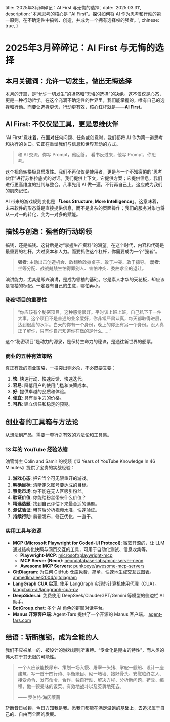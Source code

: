   title: '2025年3月碎碎记：AI First 与无悔的选择',
  date: '2025.03.31',
  description: '本月思考的核心是 "AI First"。探讨如何将 AI 作为思考和行动的第一原则，在不确定性中搞钱、创造，并成为一个拥有选择权的强者。',
  chinese: true,
}

# 2025年3月碎碎记：AI First 与无悔的选择

## 本月关键词：允许一切发生，做出无悔选择

本月的开篇，是“允许一切发生”的坦然和“无悔的选择”的决绝。这不仅仅是心态，更是一种行动哲学。在这个充满不确定性的世界里，我们能掌握的，唯有自己的选择和行动。而要让选择更优，行动更有效，核心杠杆就是——**AI First**。

## AI First: 不仅仅是工具，更是思维伙伴

“AI First”意味着，在面对任何问题、任务或创意时，我们都将 AI 作为第一道思考和执行的关口。它正在重塑我们与信息和世界互动的方式。

> 和 AI 交流，你写 Prompt，他回答。
> 看书反过来，他写 Prompt，你思考。

这个视角转换极具启发性。我们不再仅仅是使用者，更是与一个不知疲倦的“思考伙伴”进行苏格拉底式的对话。我们提供上下文，它提供方案；它提供信息，我们进行更高维度的批判与整合。凡事先用 AI 做一遍，不行再自己上，这应成为我们的肌肉记忆。

AI 带来的游戏规则变化是 **「Less Structure, More Intelligence」**。这意味着，未来软件的形态将是直接提供信息，而不是复杂的页面操作；我们的服务对象也将从一对一的转化，变为一对多的赋能。

## 搞钱与创造：强者的行动纲领

搞钱，还是搞钱。这背后是对“掌握生产资料”的渴望。在这个时代，内容和代码是最重要的杠杆，大过资本和人力。而要抓住这个杠杆，你需要成为一个“强者”。

> **强者**: 主动出击创造机会、敢翻脸敢掀桌子、敢于冲突、敢于掠夺。
> **弱者**: 坐等分配、战战兢兢生怕得罪别人、害怕冲突、委曲求全的退让。

演讲能力，尤其是即兴演讲，是成为领袖的基础。它是素人才华的天花板，却应该是领袖的标配。一定要有自己的生意，哪怕再小。

### 秘密项目的重要性

> “你应该有个秘密项目，这种感觉很好。平时该上班上班，自己私下干一件大事。这个项目不是普通的业余爱好，你非常严肃认真，每天都取得进展，达到很高的水平。白天的你有一个身份，晚上的你还有另一个身份。没人真正了解你，只有你自己知道你在做的是什么……”

这个“秘密项目”是动力的源泉，是保持生命力的秘诀，是通往新世界的船票。

### 商业的五种有效策略

真正有效的商业策略，一技突出则必杀，不必既要又要：
1.  **快**: 快速行动、快速反馈、快速迭代。
2.  **容易**: 降低用户的使用门槛和决策成本。
3.  **好**: 提供卓越的品质和体验。
4.  **便宜**: 具有竞争力的价格。
5.  **可靠**: 建立信任和稳定的预期。

## 创业者的工具箱与方法论

从想法到产品，需要一套行之有效的方法论和工具集。

### 13 年的 YouTube 经验浓缩

油管博主 Colin and Samir 的视频《13 Years of YouTube Knowledge In 46 Minutes》提供了宝贵的实战经验：
1.  **游戏心态**: 把它当个可无限重开的游戏。
2.  **明确目标**: 清晰定义账号要达成的目标。
3.  **察觉市场**: 你不能在无人区吸引粉丝。
4.  **验证价值**: 你能给粉丝带来什么价值？
5.  **精选选题**: 找到自己评估下来最合适的选题。
6.  **测试验证**: 粗剪后分析视频水准，快速验证。
7.  **持续行动**: 剪辑发布，修正优化，一直干。

### 实用工具与资源

- **MCP (Microsoft Playwright for Coded-UI Protocol)**: 微软开源的，让 LLM 通过结构化快照与网页交互的工具，可用于自动化测试、信息收集等。
    - **Playwright-MCP**: [microsoft/playwright-mcp](https://github.com/microsoft/playwright-mcp)
    - **MCP Server (Neon)**: [neondatabase-labs/mcp-server-neon](https://github.com/neondatabase-labs/mcp-server-neon)
    - **Awesome MCP Servers**: [punkpeye/awesome-mcp-servers](https://github.com/punkpeye/awesome-mcp-servers)
- **GitDiagram**: 为任何 GitHub 仓库免费、简单、快速地生成交互式图表。
  [ahmedkhaleel2004/gitdiagram](https://github.com/ahmedkhaleel2004/gitdiagram)
- **LangGraph CUA 实现**: 使用 LangGraph 实现的计算机使用代理（CUA）。
  [langchain-ai/langgraph-cua-py](https://github.com/langchain-ai/langgraph-cua-py)
- **DeepSider.ai**: 免费使用 DeepSeek/Claude/GPT/Gemini 等模型的侧边栏 AI 助手。
- **BotGroup.chat**: 多个 AI 角色的群聊对话平台。
- **Manus 开源客户端**: Agent-Tars 提供了一个开源的 Manus 客户端。
  [agent-tars.com](https://agent-tars.com/)

## 结语：斩断枷锁，成为全能的人

我们不应被单一的、被设计的游戏规则所束缚。“专业化是昆虫的特性”，而人类的伟大在于其无限的可能性。

> 一个人应该能换尿布、策划一场入侵、屠宰一头猪、掌舵一艘船、设计一座建筑、写一首十四行诗、平衡账目、砌一堵墙、接好骨头、安慰临终之人、接受命令、发布命令、合作、独自行动、解决方程、分析新问题、铲粪、编程、做一顿美味的饭菜、有效地战斗以及英勇地死去。
>
> —— 罗伯特·海因莱茵

斩断昔日枷锁，今日方知我是我。愿我们都能在满足温饱的基础上，去追求属于自己的、自由而全面的发展。